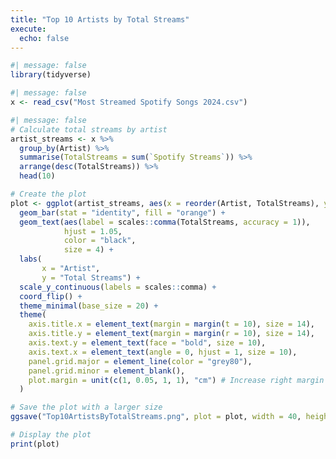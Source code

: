 ```yaml
---
title: "Top 10 Artists by Total Streams"
execute: 
  echo: false
---
```


```r
#| message: false
library(tidyverse)
```

```r
#| message: false
x <- read_csv("Most Streamed Spotify Songs 2024.csv")
```

```r
#| message: false
# Calculate total streams by artist
artist_streams <- x %>%
  group_by(Artist) %>%
  summarise(TotalStreams = sum(`Spotify Streams`)) %>%
  arrange(desc(TotalStreams)) %>%
  head(10)

# Create the plot
plot <- ggplot(artist_streams, aes(x = reorder(Artist, TotalStreams), y = TotalStreams)) +
  geom_bar(stat = "identity", fill = "orange") +
  geom_text(aes(label = scales::comma(TotalStreams, accuracy = 1)), 
            hjust = 1.05, 
            color = "black",
            size = 4) +
  labs(
       x = "Artist",
       y = "Total Streams") +
  scale_y_continuous(labels = scales::comma) +
  coord_flip() +
  theme_minimal(base_size = 20) +
  theme(
    axis.title.x = element_text(margin = margin(t = 10), size = 14),
    axis.title.y = element_text(margin = margin(r = 10), size = 14),
    axis.text.y = element_text(face = "bold", size = 10),
    axis.text.x = element_text(angle = 0, hjust = 1, size = 10),
    panel.grid.major = element_line(color = "grey80"),
    panel.grid.minor = element_blank(),
    plot.margin = unit(c(1, 0.05, 1, 1), "cm") # Increase right margin significantly
  )

# Save the plot with a larger size
ggsave("Top10ArtistsByTotalStreams.png", plot = plot, width = 40, height = 10)

# Display the plot
print(plot)
```

